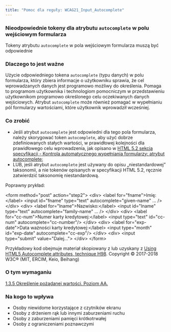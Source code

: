 ```yaml
---
title: "Pomoc dla reguły: WCAG21_Input_Autocomplete"
---
```


<div className="toolHelp">
<Row>
<Column colLg={16} colMd={8} colSm={4} className="toolHead">

### Nieodpowiednie tokeny dla atrybutu `autocomplete` w polu wejściowym formularza

<div id="locLevel"></div>

Tokeny atrybutu `autocomplete` w pola wejściowym formularza muszą być odpowiednie 

</Column>
</Row>
<Row>
<Column colLg={11} colMd={5} colSm={4} className="toolMain">

### Dlaczego to jest ważne

Użycie odpowiedniego tokena `autocomplete` (typu danych) w polu formularza, który zbiera informacje o użytkowniku sprawia, że cel wprowadzanych danych jest programowo możliwy do określenia. Pomaga to programom użytkownika i technologiom pomocniczym w przedstawieniu użytkownikom programowo określonego celu oczekiwanych danych wejściowych. Atrybut `autocomplete` może również pomagać w wypełnianiu pól formularzy wartościami, które użytkownik wprowadził wcześniej.

<div id="locSnippet"></div>

### Co zrobić

 * Jeśli atrybut  `autocomplete` jest odpowiedni dla tego pola formularza, należy skorygować token `autocomplete`, aby użyć dobrze zdefiniowanych stałych wartości, w prawidłowej kolejności dla prawidłowego celu wprowadzenia, jak opisano w [HTML 5.2 sekcja specyfikacji - Kontrola automatycznego wypełniania  formularzy: atrybut autocomplete](https://www.w3.org/TR/html52/sec-forms.html#autofilling-form-controls-the-autocomplete-attribute);
 * LUB, jeśli atrybut `autocomplete` jest używany do opisu &bdquo;niestandardowej&rdquo; taksonomii, a nie tokenów opisanych w specyfikacji HTML 5.2, ręcznie zatwierdzić taksonomię niestandardową.
 

Poprawny prykład:

<CodeSnippet type="multi" light={true}>&lt;form method="post" action="step2"&gt;
 &lt;div&gt;
   &lt;label for="fname"&gt;Imię:&lt;/label&gt;
  &lt;input id="fname" type="text" autocomplete="given-name" ... /&gt;
 &lt;/div&gt;
 &lt;div&gt;
    &lt;label for="lname"&gt;Nazwisko:&lt;/label&gt;
  &lt;input id="lname" type="text" autocomplete="family-name" ... /&gt;
 &lt;/div&gt;
 &lt;div&gt;
    &lt;label for="cc-num"&gt;Numer karty kredytowej:&lt;/label&gt;
    &lt;input type="text" id="cc-num" autocomplete="cc-number"/&gt;
 &lt;/div&gt;
 &lt;div&gt;
    &lt;label for="exp-date"&gt;Data ważności karty kredytowej:&lt;/label&gt;
    &lt;input type="month" id="exp-date" autocomplete="cc-exp"/&gt;
 &lt;/div&gt;
 &lt;div&gt;
    &lt;input type="submit" value="Dalej..."&gt;
 &lt;/div&gt;
&lt;/form&gt;</CodeSnippet>

Przykładowy kod obejmuje materiał skopiowany z lub uzyskany z [Using HTML5 Autocomplete attributes, technique H98](https://www.w3.org/WAI/WCAG21/Techniques/html/H98). Copyright © 2017-2018 W3C® (MIT, ERCIM, Keio, Beihang)

</Column>
<Column colLg={5} colMd={3} colSm={4} className="toolLeft">

### O tym wymaganiu

[1.3.5 Określenie pożądanej wartości. Poziom AA.](https://www.ibm.com/able/guidelines/ci162/identify_input_purpose_71.html)

### Na kogo to wpływa

 * Osoby niewidome korzystające z czytników ekranu
 * Osoby z drżeniem rąk lub innymi zaburzeniami ruchu
 * Osoby z zaburzeniami pamięci krótkotrwałej
 * Osoby z ograniczeniami poznawczymi
 
 

</Column>
</Row>
</div>

